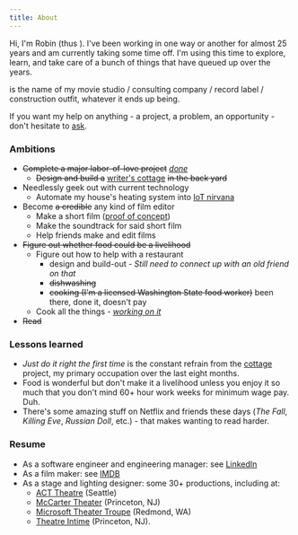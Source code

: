```yaml
---
title: About
---
```



Hi, I'm Robin (thus <Icon sprite={GrumpyRobin} className="h1 w1" />).
I've been working in one way or another for almost 25 years and am currently taking some time off.
I'm using this time to explore, learn, and take care of a bunch of things that have queued up over the years.

<Icon
  sprite={GrumpyCorpName}
  className="h075"
/> is the name of my movie studio / consulting company / record label / construction outfit, whatever it ends up being.

If you want my help on anything - a project, a problem, an opportunity - don't hesitate to [ask](mailto:robin@grumpycorp.com).

### Ambitions

- ~~Complete a major labor-of-love project~~ _[done](/portfolio/cottage/)_
  - ~~Design and build a~~ [writer's cottage](/tags/posts/cottage/) ~~in the back yard~~
- Needlessly geek out with current technology
  - Automate my house's heating system into [IoT nirvana](/tags/posts/warm-and-fuzzy/)
- Become ~~a credible~~ any kind of film editor
  - Make a short film ([proof of concept](/posts/film%20making/nutella-thief/))
  - Make the soundtrack for said short film
  - Help friends make and edit films
- ~~Figure out whether food could be a livelihood~~
  - Figure out how to help with a restaurant
    - design and build-out - _Still need to connect up with an old friend on that_
    - ~~dishwashing~~
    - ~~cooking (I'm a licensed Washington State food worker)~~ been there, done it, doesn't pay
  - Cook all the things - _[working on it](/tags/posts/food/)_
- ~~Read~~

### Lessons learned

- _Just do it right the first time_ is the constant refrain from the [cottage](/tags/posts/cottage/) project, my primary occupation over the last eight months.
- Food is wonderful but don't make it a livelihood unless you enjoy it so much that you don't mind 60+ hour work weeks for minimum wage pay. Duh.
- There's some amazing stuff on Netflix and friends these days (_The Fall_, _Killing Eve_, _Russian Doll_, etc.) - that makes wanting to read harder.

### Resume

- As a software engineer and engineering manager: see [LinkedIn](https://www.linkedin.com/in/robingiese)
- As a film maker: see [IMDB](https://www.imdb.com/name/nm8515322/)
- As a stage and lighting designer: some 30+ productions, including at:
  - [ACT Theatre](http://www.acttheatre.org/) (Seattle)
  - [McCarter Theater](https://www.mccarter.org/) (Princeton, NJ)
  - [Microsoft Theater Troupe](https://www.facebook.com/MicrosoftTheaterTroupe/) (Redmond, WA)
  - [Theatre Intime](https://www.theatreintime.org/) (Princeton, NJ).
